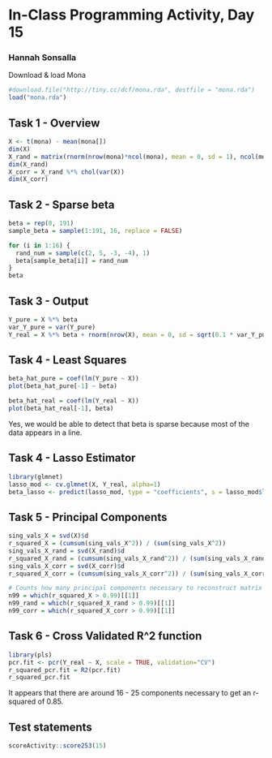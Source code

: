 # In-Class Programming Activity, Day 15

### Hannah Sonsalla
Download & load Mona
```r
#download.file("http://tiny.cc/dcf/mona.rda", destfile = "mona.rda")
load("mona.rda")
```

## Task 1 - Overview
```r
X <- t(mona) - mean(mona[])
dim(X)
X_rand = matrix(rnorm(nrow(mona)*ncol(mona), mean = 0, sd = 1), ncol(mona), nrow(mona))
dim(X_rand)
X_corr = X_rand %*% chol(var(X))
dim(X_corr)
```

## Task 2 - Sparse beta
```r
beta = rep(0, 191)
sample_beta = sample(1:191, 16, replace = FALSE)

for (i in 1:16) {
  rand_num = sample(c(2, 5, -3, -4), 1)
  beta[sample_beta[i]] = rand_num
}
beta
```

## Task 3 - Output
```r
Y_pure = X %*% beta
var_Y_pure = var(Y_pure)
Y_real = X %*% beta + rnorm(nrow(X), mean = 0, sd = sqrt(0.1 * var_Y_pure))
```

## Task 4 - Least Squares
```r
beta_hat_pure = coef(lm(Y_pure ~ X))
plot(beta_hat_pure[-1] ~ beta)
```

```r
beta_hat_real = coef(lm(Y_real ~ X))
plot(beta_hat_real[-1], beta)
```
Yes, we would be able to detect that beta is sparse because most of the data appears in a line.

## Task 4 - Lasso Estimator
```r
library(glmnet)
lasso_mod <- cv.glmnet(X, Y_real, alpha=1)
beta_lasso <- predict(lasso_mod, type = "coefficients", s = lasso_mod$lambda.min)
```

## Task 5 - Principal Components
```r
sing_vals_X = svd(X)$d
r_squared_X = (cumsum(sing_vals_X^2)) / (sum(sing_vals_X^2)) 
sing_vals_X_rand = svd(X_rand)$d
r_squared_X_rand = (cumsum(sing_vals_X_rand^2)) / (sum(sing_vals_X_rand^2)) 
sing_vals_X_corr = svd(X_corr)$d
r_squared_X_corr = (cumsum(sing_vals_X_corr^2)) / (sum(sing_vals_X_corr^2)) 

# Counts how many principal components necessary to reconstruct matrix with R^2 of 0.99%.
n99 = which(r_squared_X > 0.99)[[1]]
n99_rand = which(r_squared_X_rand > 0.99)[[1]]
n99_corr = which(r_squared_X_corr > 0.99)[[1]]

```


## Task 6 - Cross Validated R^2 function
```r
library(pls)
pcr.fit <- pcr(Y_real ~ X, scale = TRUE, validation="CV") 
r_squared_pcr.fit = R2(pcr.fit)
r_squared_pcr.fit
```

It appears that there are around 16 - 25 components necessary to get an r-squared of 0.85.


## Test statements

```r
scoreActivity::score253(15)
```